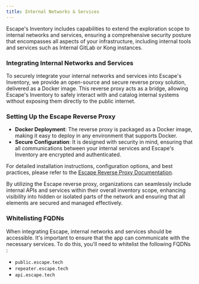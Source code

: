 ```yaml
---
title: Internal Networks & Services
---
```


Escape's Inventory includes capabilities to extend the exploration scope to internal networks and services, ensuring a comprehensive security posture that encompasses all aspects of your infrastructure, including internal tools and services such as Internal GitLab or Kong instances.

### Integrating Internal Networks and Services

To securely integrate your internal networks and services into Escape's Inventory, we provide an open-source and secure reverse proxy solution, delivered as a Docker image. This reverse proxy acts as a bridge, allowing Escape's Inventory to safely interact with and catalog internal systems without exposing them directly to the public internet.

### Setting Up the Escape Reverse Proxy

- **Docker Deployment**: The reverse proxy is packaged as a Docker image, making it easy to deploy in any environment that supports Docker.
- **Secure Configuration**: It is designed with security in mind, ensuring that all communications between your internal services and Escape's Inventory are encrypted and authenticated.

For detailed installation instructions, configuration options, and best practices, please refer to the [Escape Reverse Proxy Documentation](/platform/enterprise/repeater).

By utilizing the Escape reverse proxy, organizations can seamlessly include internal APIs and services within their overall inventory scope, enhancing visibility into hidden or isolated parts of the network and ensuring that all elements are secured and managed effectively.

### Whitelisting FQDNs

When integrating Escape, internal networks and services should be accessible. It's important to ensure that the app can communicate with the necessary services. To do this, you'll need to whitelist the following FQDNs :

- `public.escape.tech`
- `repeater.escape.tech`
- `api.escape.tech`